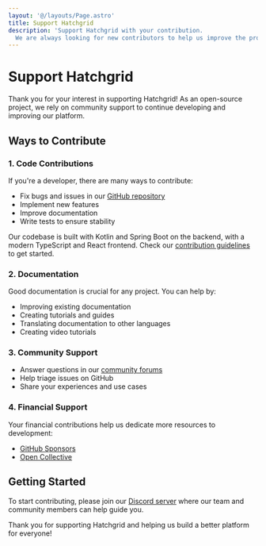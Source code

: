 ```yaml
---
layout: '@/layouts/Page.astro'
title: Support Hatchgrid
description: 'Support Hatchgrid with your contribution.
  We are always looking for new contributors to help us improve the project.'
---
```


# Support Hatchgrid

Thank you for your interest in supporting Hatchgrid! As an open-source project, we rely on community support to continue developing and improving our platform.

## Ways to Contribute

### 1. Code Contributions

If you're a developer, there are many ways to contribute:

- Fix bugs and issues in our [GitHub repository](https://github.com/hatchgrid/hatchgrid)
- Implement new features
- Improve documentation
- Write tests to ensure stability

Our codebase is built with Kotlin and Spring Boot on the backend, with a modern TypeScript and React frontend. Check our [contribution guidelines](https://github.com/hatchgrid/hatchgrid/blob/main/CONTRIBUTING.md) to get started.

### 2. Documentation

Good documentation is crucial for any project. You can help by:

- Improving existing documentation
- Creating tutorials and guides
- Translating documentation to other languages
- Creating video tutorials

### 3. Community Support

- Answer questions in our [community forums](https://community.hatchgrid.com)
- Help triage issues on GitHub
- Share your experiences and use cases

### 4. Financial Support

Your financial contributions help us dedicate more resources to development:

- [GitHub Sponsors](https://github.com/sponsors/hatchgrid)
- [Open Collective](https://opencollective.com/hatchgrid)

## Getting Started

To start contributing, please join our [Discord server](https://discord.gg/hatchgrid) where our team and community members can help guide you.

Thank you for supporting Hatchgrid and helping us build a better platform for everyone!
